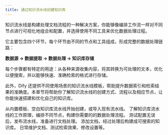```yaml
---
title: 通过知识流水线创建知识库
---
```


知识流水线是构建处理文档流程的一种解决方案，你能够像编排工作流一样对不同节点进行可视化地组合和配置，并选择使用不同工具来优化数据处理过程。

它主要包含四个环节，每个环节由不同的节点和工具组成，形成完整的数据处理链路：

**数据源 → 数据提取 → 数据处理 → 知识库存储**

每个步骤都有特定的用途：从各种来源收集内容，将其转换为可处理的文本，优化以便搜索，并以能够快速、准确检索的格式进行存储。

此外，Dify 还提供不同使用场景的知识流水线模板，帮助提升数据索引和检索结果的准确度。本章节将帮助你了解知识流水线的创建方式、流程以及相应节点，让你能快速搭建和优化自己的知识库。

<Steps>
  <Step>
    <Card title="步骤一：创建知识流水线" horizontal href="./create-knowledge-pipeline">
      从内置模板、空白知识库流水线开始创建，或导入现有流水线。
    </Card>
  </Step>
  <Step>
    <Card title="步骤二： 编排知识流水线" horizontal href="./knowledge-pipeline-orchestration">
      了解知识库流水线的工作原理，编排不同节点，构建你需要的的数据处理流程。
    </Card>
  </Step>
  <Step>
    <Card title="步骤三：发布知识流水线" horizontal href="./publish-knowledge-pipeline">
      测试配置无误后，发布流水线，准备进行文档处理。
    </Card>
  </Step>
  <Step>
    <Card title="步骤四：上传文件" horizontal href="./upload-files">
      添加文档，经过处理后构建成可搜索的知识库。
    </Card>
  </Step>
  <Step>
    <Card title="步骤五：管理和使用知识库" horizontal href="./manage-knowledge-base">
      日常维护文档、测试检索效果、修改设置等。
    </Card>
  </Step>
</Steps>

